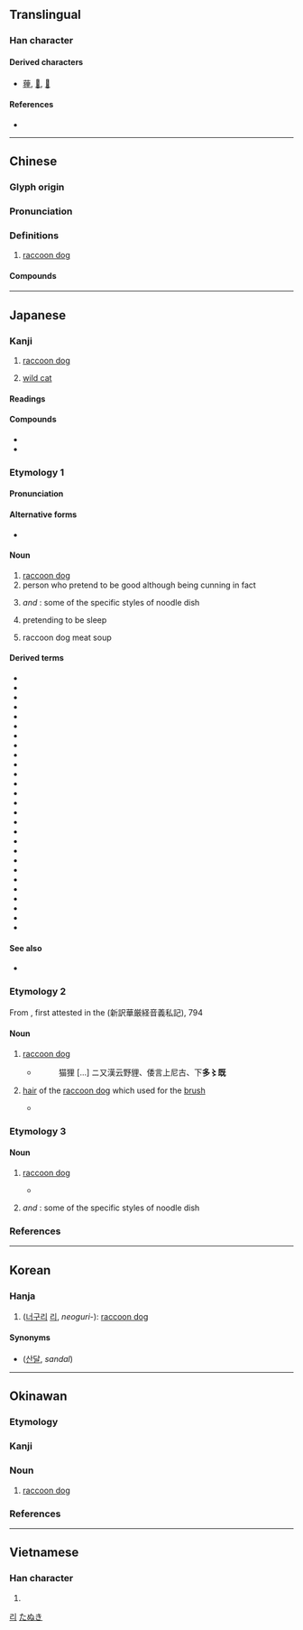 {{also|貍}}
{{character info/new}}
==Translingual==

===Han character===
{{Han char|rn=94|rad=犬|as=07|sn=10|four=46214|canj=KHWG|ids=⿰犭里}}

====Derived characters====
* [[䔆]], [[𩮞]], [[𢟆]]

====References====
* {{Han ref|kx=0711.290|dkj=20427|dj=1123.270|hdz=21348.110|uh=72F8|ud=29432|bh=AF57|bd=44887}}

----

==Chinese==
{{zh-forms}}

===Glyph origin===
{{Han etym}}

===Pronunciation===
{{zh-pron
|m=lí
|c=lei4
|j=li1
|md=lì
|mn=lî
|w=3li
|x=li2
|mc=y
|oc=y
|cat=n
}}

===Definitions===
{{zh-hanzi}}

# [[raccoon dog]]

====Compounds====
{{zh-der|以狸餌鼠|果子狸|河狸|海狸|海狸鼠|狐狸|狐狸尾巴|狐狸狗|狐狸精|狸子|狸狌|狸藻|狸貓|發屋求狸|老狐狸|花狸狐哨|花面狸|野狐狸}}

{{zh-cat|Canids}}

----

==Japanese==

===Kanji===
{{ja-kanji|grade=|rs=犬07}}

# [[raccoon dog]]
# {{lb|ja|archaic|obsolete}} [[wild cat]]

====Readings====
{{ja-readings
|goon=り
|kanon=り
|kun=たぬき-
}}

====Compounds====
{{der-top|Compounds}}
* {{ja-r|海狸|かいり}}
* {{ja-r|狐狸|こり}}
{{der-bottom}}

===Etymology 1===
{{wikipedia|lang=ja}}
{{ja-kanjitab|たぬき|yomi=k}}
{{rfe|lang=ja}}

====Pronunciation====
{{ja-pron|y=k|たぬき|acc=1|acc_ref=DJR,NHK}}

====Alternative forms====
* {{ja-l|貍}}

====Noun====
{{ja-noun|たぬき|タヌキ}}

# [[raccoon dog]]
# person who pretend to be good although being cunning in fact
# {{abbreviation of|狸饂飩|tr=tanuki-udon|lang=ja|dot=}} ''and'' {{m|ja|狸蕎麦|tr=''tanuki-soba''}}: some of the specific styles of noodle dish
# {{lb|ja|rare}} {{abbreviation of|狸寝入り|tr=tanukineiri|lang=ja|dot=:}} pretending to be sleep
# {{lb|ja|rare|obsolate}} {{abbreviation of|狸汁|tr=tanukijiru|lang=ja|dot=:}} raccoon dog meat soup

====Derived terms====
{{der-top}}
* {{ja-r|岩狸|いわだぬき}}
* {{ja-r|海狸|うみだぬき}}
* {{ja-r|同じ穴の狸|おなじ あな の たぬき}}
* {{ja-r|隠狸|かくしだぬき}}
* {{ja-r|狐と狸|きつね と たぬき}}
* {{ja-r|狐と狸の化かし合い|きつね と たぬき の ばかし あい}}
* {{ja-r|豺狼路に当たれり，安んぞ狐狸を問わん|さいろう みち に あたれり，いずくんぞ こり を とわん}}
* {{ja-r|狸饂飩|たぬきうどん}}
* {{ja-r|狸親父|たぬきおやじ}}
* {{ja-r|狸顔|たぬきがお}}
* {{ja-r|狸小路|^たぬきこうじ}}
* {{ja-r|狸汁|たぬきじる}}
* {{ja-r|狸蕎麦|たぬきそば}}
* {{ja-r|狸寝入り|たぬきねいり}}
* {{ja-r|狸の睾丸八畳敷|たぬき の きんたま はちじょうじき}}
* {{ja-r|狸の燭台|たぬき の しょくだい}}
* {{ja-r|狸の腹鼓|たぬき の はらつづみ}}
* {{ja-r|狸腹鼓|たぬき の はらつづみ}}
* {{ja-r|狸囃子|たぬきばやし}}
* {{ja-r|狸笛|たぬきぶえ}}
* {{ja-r|狸掘り|たぬきぼり}}
* {{ja-r|狸豆|たぬきまめ}}
* {{ja-r|狸藻|たぬきも}}
* {{ja-r|取らぬ狸の皮算用|とらぬ たぬき の かわざんよう}}
* {{ja-r|古狸|ふるだぬき}}
* {{ja-r|本土狸|ほんどたぬき}}
* {{ja-r|豆狸|まめだぬき}}
{{der-bottom}}

====See also====
* {{ja-r|洗%熊|アライ%グマ|[[raccoon]]}}

===Etymology 2===
{{ja-kanjitab|たたけ}}
From {{inh|ja|ojp|多多既|tr=<tatake<sub>2</sub>>→tatake}}, first attested in the ''{{w|Shin'yaku Kegonkyō Ongi Shiki}}'' (新訳華厳経音義私記), 794

====Noun====
{{ja-noun|たたけ}}
{{ja-altread|hira=たたげ|rom=tatage|}}
#{{lb|ja|archaic|obsolete}} [[raccoon dog]]
#*{{RQ:Shin'yaku Kegonkyō Ongi Shiki}}
#*:猫狸 [...] ニ又漢云野貍、倭言上尼古、下'''多〻既'''
#{{lb|ja|archaic|obsolete}} [[hair]] of the [[raccoon dog]] which used for the [[brush]]
#*{{Q|ja|year=1445-1446||Ainōshō ([[:w:ja:あい嚢鈔|壒嚢鈔]])}}
#*:{{ja-x|'''タゝゲ'''ノ筆ナンド云。'''タゝ毛'''トハ。タヌキノ毛歟。狸ノ字ヲ。'''タゝゲ'''トヨム|'''タゝゲ''' ノ フデ ナンド イフ。 '''タゝゲ''' トハ。 タヌキ ノ ケ カ。 タヌキ ノ ジ ヲ。 '''タゝゲ''' ト ヨム|rom='''Tatage''' no fude nando iu. '''Tatage''' to wa, tanuki no ke ka. Tanuki no ji o, '''tatage''' to yomu|This is so called a brush of ''tatage''. ''Tatage'' [spelled by the character 毛 meaning hair] might mean hair of the raccon dog. Character of 狸 (raccoon dog) is read as ''tatage''.}}

===Etymology 3===
{{ja-kanjitab|たのき}}

====Noun====
{{ja-noun|たのき}}
#{{lb|ja|dated|dialectal|Western Japan|mainly|Kansai|}} [[raccoon dog]]
#*{{Q|ja|year=ca. 1529||Mōgyūshō (蒙求抄)}}
#*:{{ja-x|ししや'''たのき'''の様な人でをり候ぞ|しし や '''たのき''' の やう な ひと で をり さうらう ぞ|rom=Shishi ya '''tanoki''' no yō na hito de ori sōrō zo|His personality is like a deer or '''raccoon dog''', sir.}}
#{{lb|ja|dated|dialectal|Kansai}} {{m|ja|狸饂飩|tr=tanuki-udon}} ''and'' {{m|ja|狸蕎麦|tr=''tanuki-soba''}}: some of the specific styles of noodle dish

===References===
<references/>

{{topics|ja|Canids|sort=たぬき}}

----

==Korean==

===Hanja===
{{ko-hanja|hangeul=[[리]]>[[이]]|eumhun=|rv=ri>i|mr=ri>i|y=li>i}}

# ([[너구리]] [[리]], ''neoguri-''): [[raccoon dog]]

====Synonyms====
* {{l|ko|山獺}} ([[산달]], ''sandal'')

[[Category:Hanja readings|리]]

----

==Okinawan==

===Etymology===
{{ryu-OG|63|たぬき}}

===Kanji===
{{head|ryu|kanji|hiragana|たぬき|romaji|tanuki}}

===Noun===
{{head|ryu|noun|hiragana|たぬき|romaji|tanuki}}

# [[raccoon dog]]

===References===
<references/>

[[Category:ryu:Canids|たぬき]]

----

==Vietnamese==

===Han character===
{{vi-hantu|li|rs=犬07}}

# {{defn|lang=vi|sort=犬07}}